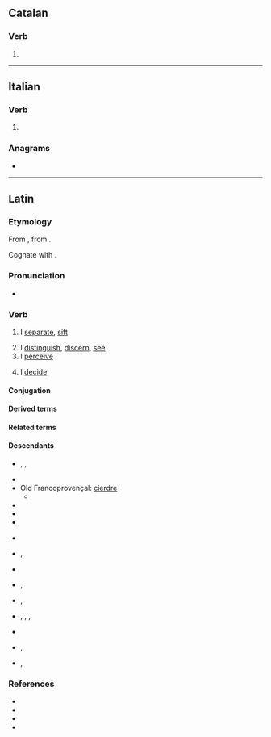 ==Catalan==

===Verb===
{{head|ca|verb form}}

# {{ca-verb form of|p=1|n=sg|t=pres|m=ind|cerndre}}

----

==Italian==

===Verb===
{{head|it|verb form}}

# {{inflection of|it|cernere||1|s|pres|indc}}

===Anagrams===
* {{anagrams|it|a=cenor|necro-}}

----

==Latin==

===Etymology===
{{root|la|ine-pro|*krey-}}
From {{inh|la|itc-pro|*krinō}}, from {{der|la|ine-pro|*krey-||to sieve}}.

Cognate with {{cog|grc|κρίνω}}.

===Pronunciation===
* {{la-IPA|cernō}}

===Verb===
{{la-verb|3.poet-sync-perf|cernō|crēv|crēt}}

# I [[separate]], [[sift]]
#: {{syn|la|aufero|eripio|diripio|excludo|distraho|tollo}}
# I [[distinguish]], [[discern]], [[see]]
# I [[perceive]]
#: {{syn|la|cognosco|intellego|scio|tongeo|nosco}}
# I [[decide]]
#: {{syn|la|decerno|paro|constituo|statuo}}

====Conjugation====
{{la-conj|3.poet-sync-perf|cernō|crēv|crēt}}

====Derived terms====
{{der3|la
|certus
|concernō
|crētiō
|crētūra
|crētus
|crībrum
|crīmen
|dēcernō
|discernō
|excernō
|incernō
|sēcernō
|succernō
|supercernō
}}

====Related terms====
{{rel4|la
|dēcrētālis
|dēcrētiō
|dēcrētōrius
|dēcrētum
|dēcrētus
|discrētē
|discrētim
|discrētiō
|discrētīvus
|discrētīvē
|discrētor
|discrētōrium
|discrētus
|discernenter
|discernibilis
|discerniculum
|excrēta
|excrētus
|excrētiō
|incrētus
|incribrātus
|indiscrētē
|indiscrētiō
|indiscrētus
|sēcrētāria
|sēcrētārium
|sēcrētē
|sēcrētim
|sēcrētiō
|sēcrētō
|sēcrētum
|sēcrētus
|succrētus
|condēcernō
|superincernō
|crībellum
|crībellō
|crībrō
|percrībrō
|crībrārius
|crībrātus
|discrīmen
|crīminālis
|crīmināliter
|concrīminor
|crīminātor
|crīminātrīx
|crīminātiō
|crīminor
|crīminātus
|crīminōsus
|crīminōsē
|discrīminālis
|discrīminātim
|discrīminātiō
|discrīminātor
|discrīminātrīx
|discrīminō
|discrīminōsius
|indiscrīminābilis
|indiscrīminātim
|incrīminātiō
|incrīminō
|certābundus
|certāmen
|certāminō
|certātim
|certātiō
|certātivē
|certātor
|certātus
|certē
|certificō
|certissō
|certitūdō
|certō
|concertātiō
|concertātīvus
|concertātor
|concertātōrius
|concertō
|decertō
|decertātor
|decertātiō
|incertē
|incertō
|incertum
|incertus
|perincertus
|praecertātiō
|supercertō
}}

====Descendants====
{{top3}}
* {{desc|rup|ntsernu}}, {{l|rup|ntsearniri}}, {{l|rup|tsernu}}
* {{desc|ca|cerndre}}
* Old Francoprovençal: [[cierdre]]
** {{desc|frp|cierdre}} 
* {{desc|fr|cerner}}
* {{desc|fur|cerni}}
* {{desc|gl|cernir}}
{{mid3}}
* {{desc|it|cernere}}
* {{desc|oc|cèrner}}, {{l|oc|cernir}}
* {{desc|pt|cernir}}
* {{desc|ro|cerne}}, {{l|ro|cernere}}
* {{desc|rm|tscherner}}, {{l|rm|tscharner}}
{{mid3}}
* {{desc|sc|chernere}}, {{l|sc|cherrere}}, {{l|sc|cerriri}}, {{l|sc|cerri}}
* {{desc|scn|cèrniri}}
* {{desc|es|cerner}}, {{l|es|cernir}}
* {{desc|vec|sernìr}}, {{l|vec|sèrner}}
{{bottom}}

===References===
* {{R:L&S}}
* {{R:Elementary Lewis}}
* {{R:Gaffiot}}
* {{R:M&A}}